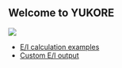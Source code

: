 ## Welcome to YUKORE
![](images/yukore.png)

- [E/I calculation examples](ei_calc.html)
- [Custom E/I output](ei_shiny/app.R)

